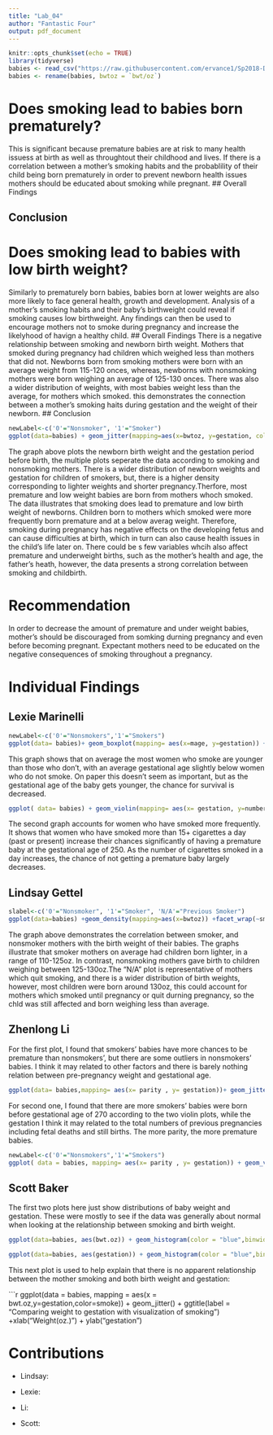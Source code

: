 ---
title: "Lab_04"
author: "Fantastic Four"
output: pdf_document
---

```{r setup, echo=FALSE}
knitr::opts_chunk$set(echo = TRUE)
library(tidyverse)
babies <- read_csv("https://raw.githubusercontent.com/ervance1/Sp2018-Data-Science-repo/master/babies2a.dat")
babies <- rename(babies, bwtoz = `bwt/oz`)
```

# Does smoking lead to babies born prematurely?
This is significant because premature babies are at risk to many health issuess at birth as well as throughtout their childhood and lives. If there is a correlation between a mother's smoking habits and the probablility of their child being born prematurely in order to prevent newborn health issues mothers should be educated about smoking while pregnant.
## Overall Findings

## Conclusion  

# Does smoking lead to babies with low birth weight?
Similarly to prematurely born babies, babies born at lower weights are also more likely to face general health, growth and development. Analysis of a mother's smoking habits and their baby's birthweight could reveal if smoking causes low birthweight. Any findings can then be used to encourage mothers not to smoke during pregnancy and increase the likelyhood of havign a healthy child.
## Overall Findings
There is a negative relationship between smoking and newborn birth weight. Mothers that smoked during pregnancy had children which weighed less than mothers that did not. Newborns born from smoking mothers were born with an average weight from 115-120 onces, whereas, newborns with nonsmoking mothers were born weighing an average of 125-130 onces. There was also a wider distribution of weights, with most babies weight less than the average, for mothers which smoked. this demonstrates the connection between a mother's smoking haits during gestation and the weight of their newborn.
## Conclusion 
```{r, echo=FALSE, fig.with=7}
newLabel<-c('0'="Nonsmoker", '1'="Smoker")
ggplot(data=babies) + geom_jitter(mapping=aes(x=bwtoz, y=gestation, color=smoke)) + facet_wrap(~smoke, labeller=labeller(smoke=newLabel)) + geom_smooth(mapping=aes(x=bwtoz, y=gestation), method="lm", se=FALSE) + labs(x="Newborn Birthweight(oz)", y="Duration of Gestation(days)")
```
  The graph above plots the newborn birth weight and the gestation period before birth, the multiple plots seperate the data according to smoking and nonsmoking mothers. There is a wider distribution of newborn weights and gestation for children of smokers, but, there is a higher density corresponding to lighter weights and shorter pregnancy.Therfore, most premature and low weight babies are born from mothers whoch smoked.
  The data illustrates that smoking does lead to premature and low birth weight of newborns. Children born to mothers which smoked were more frequently born premature and at a below averag weight. Therefore, smoking during pregnancy has negative effects on the developing fetus and can cause difficulties at birth, which in turn can also cause health issues in the child's life later on. There could be s few variables whcih also affect premature and underweight births, such as the mother's health and age, the father's heath, however, the data presents a strong correlation between smoking and childbirth.



# Recommendation
In order to decrease the amount of premature and under weight babies, mother's should be discouraged from somking durning pregnancy and even before becoming pregnant. Expectant mothers need to be educated on the negative consequences of smoking throughout a pregnancy.




# Individual Findings

## Lexie Marinelli

```{r, echo= FALSE}
newLabel<-c('0'="Nonsmokers",'1'="Smokers")
ggplot(data= babies)+ geom_boxplot(mapping= aes(x=mage, y=gestation)) +facet_wrap(~smoke, labeller= labeller(smoke=newLabel)) +ggtitle(label="Age of Woman vs. Gestational age of Smokers and Nonsmokers") +xlab(label="Woman's Age")+ ylab(label= "Gestational Age")
```

This graph shows that on average the most women who smoke are younger than those who don't, with an average gestational age slightly below women who do not smoke. On paper this doesn't seem as important, but as the gestational age of the baby gets younger, the chance for survival is decreased. 


```{r, echo= FALSE}
ggplot( data= babies) + geom_violin(mapping= aes(x= gestation, y=number), scale= "area") +ggtitle(label= "Gestational Age vs. Frequency of Smoking")+ xlab(label= "Gestational Age") +ylab(label="Frequency of Smoking")
```

The second graph accounts for women who have smoked more frequently. It shows that women who have smoked more than 15+ cigarettes a day (past or present) increase their chances significantly of having a premature baby at the gestational age of 250. As the number of cigarettes smoked in a day increases, the chance of not getting a premature baby largely decreases. 

## Lindsay Gettel
```{r, echo= FALSE}
slabel<-c('0'="Nonsmoker", '1'="Smoker", 'N/A'="Previous Smoker")
ggplot(data=babies) +geom_density(mapping=aes(x=bwtoz)) +facet_wrap(~smoke, labeller=labeller(smoke=slabel)) + ggtitle("Baby's birthweight comparison of smoker and nonsmoker mothers") + labs(x="Baby's birthweight (oz)", y="Density of babies born at a given weight")

```
  The graph above demonstrates the correlation between smoker, and nonsmoker mothers with the birth weight of their babies. The graphs illustrate that smoker mothers on average had children born lighter, in a range of 110-125oz. In contrast, nonsmoking mothers gave birth to children weighing between 125-130oz.The "N/A" plot is representative of mothers which quit smoking, and there is a wider distribution of birth weights, however, most children were born around 130oz, this could account for mothers which smoked until pregnancy or quit durning pregnancy, so the chld was still affected and born weighing less than average.

## Zhenlong Li
For the first plot, I found that smokers' babies have more chances to be premature than nonsmokers', but there are some outliers in nonsmokers' babies. I think it may related to other factors and there is barely nothing relation between pre-pregnancy weight and gestational age.

```{r}
ggplot(data= babies,mapping= aes(x= parity , y= gestation))+ geom_jitter() +facet_wrap(~smoke, labeller= labeller(smoke=newLabel))
```

For second one, I found that there are more smokers' babies were born before gestational age of 270 according to the two violin plots, while the gestation I think it may related to the total numbers of previous pregnancies including fetal deaths and still births. The more parity, the more premature babies.

```{r, echo= FALSE}
newLabel<-c('0'="Nonsmokers",'1'="Smokers")
ggplot( data = babies, mapping= aes(x= parity , y= gestation)) + geom_violin(scale = "area") +facet_wrap(~smoke, labeller= labeller(smoke = newLabel)) + ggtitle(label="Parity vs. Baby's Gestation between Smokers and Nonsmokers") + ylab(label="Gestation Days")+ xlab(label= "Number of previous pregnancies")
```

## Scott Baker

The first two plots here just show distributions of baby weight and gestation. These were mostly to see if the data was generally about normal when looking at the relationship between smoking and birth weight.

```{r,r, fig.width=4, fig.height=3,echo=FALSE}
ggplot(data=babies, aes(bwt.oz)) + geom_histogram(color = "blue",binwidth = 2) + geom_vline(aes(xintercept=mean(bwt.oz))) + ggtitle(label = "Distribution of weight") +xlab(label= "weight") +ylab(label= "frequency")

ggplot(data=babies, aes(gestation)) + geom_histogram(color = "blue",binwidth = 2) + geom_vline(aes(xintercept=mean(gestation))) + ggtitle(label = "Distribution of gestation") +xlab(label= "Time") +ylab(label= "frequency")

```

This next plot is used to help explain that there is no apparent relationship between the mother smoking and both birth weight and gestation:

```{r,r, fig.width=6, fig.height=5,echo=FALSE}
ggplot(data = babies, mapping = aes(x = bwt.oz,y=gestation,color=smoke)) + geom_jitter() + ggtitle(label = "Comparing weight to gestation with visualization of smoking") +xlab("Weight(oz.)") + ylab("gestation")




# Contributions
* Lindsay: 

* Lexie:

* Li:

* Scott: 
